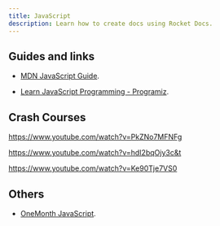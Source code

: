 ```yaml
---
title: JavaScript
description: Learn how to create docs using Rocket Docs.
---
```



## Guides and links


- [MDN JavaScript Guide](https://developer.mozilla.org/en-US/docs/Web/JavaScript/Guide).



- [Learn JavaScript Programming - Programiz](https://www.programiz.com/javascript).




## Crash Courses


https://www.youtube.com/watch?v=PkZNo7MFNFg


https://www.youtube.com/watch?v=hdI2bqOjy3c&t



https://www.youtube.com/watch?v=Ke90Tje7VS0


## Others 


- [OneMonth JavaScript](https://onemonth.com/courses/javascript).

